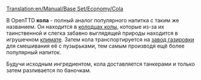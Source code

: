 [[Translation:en/Manual/Base Set/Economy/Cola]]

{{ru/Груз| груз=Кола
| изображение=ColaWells.png
| производит=[[ru/Колодцы колы| Колодцы колы]]
| принимает=[[ru/Завод газировки| Завод газировки]]
}}
В OpenTTD '''кола''' - полный аналог популярного напитка с таким же названием. Он находится в [[ru/Manual/Base Set/Economy/Колодцы колы|колодцах колы]], которые из-за их таинственной и слегка забавно выглядящей природы находится в игрушечном [[ru/Климат| климате]]. Затем кола транспортируется на [[ru/Завод газировки| завод газировки]] для смешивания её с пузырьками, тем самым производя ещё более популярный напиток.

Будучи исходным ингредиентом, кола доставляется танкерами и только затем разливается по баночкам.
